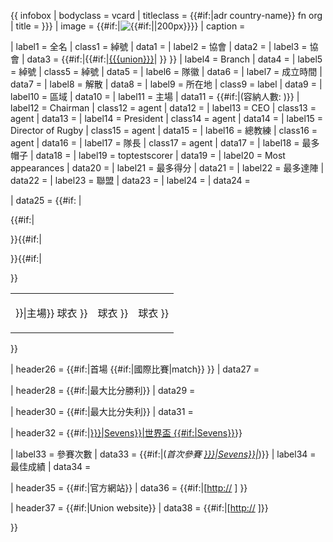 {{ infobox
| bodyclass  = vcard
| titleclass = {{#if:{{{country|}}}|adr country-name}} fn org
| title      = {{{country|{{{teamname|<includeonly>{{PAGENAME}}</includeonly>}}} }}}
| image      = {{#if:{{{image|}}}|[[Image:{{{image}}}|{{#if:{{{imagesize|}}}|{{{imagesize}}}|200px}}]]}}
| caption    = {{{caption|}}}

| label1     = 全名
| class1     = 綽號
| data1      = {{{fullname|}}}
| label2     = 協會
| data2      = {{{unions|}}}
| label3     = 協會
| data3      = {{#if:{{{union|}}}|{{#if:{{{country|}}}|[[{{{union}}}]]|{{{union}}} }} }}
| label4     = Branch
| data4      = {{{branch|}}}
| label5     = 綽號
| class5     = 綽號
| data5      = {{{nickname|}}}
| label6     = 隊徽
| data6      = {{{emblem|}}}
| label7     = 成立時間
| data7      = {{{founded|}}}
| label8     = 解散
| data8      = {{{disbanded|}}}
| label9     = 所在地
| class9     = label
| data9      = {{{location|}}}
| label10    = 區域
| data10     = {{{region|}}}
| label11    = 主場
| data11     = {{{ground|}}} {{#if:{{{capacity|}}}|(容納人數: {{{capacity|}}})}}
| label12    = Chairman
| class12    = agent
| data12     = {{{chairman|}}}
| label13    = CEO
| class13    = agent
| data13     = {{{ceo|}}}
| label14    = President
| class14    = agent
| data14     = {{{president|}}}
| label15    = Director of Rugby
| class15    = agent
| data15     = {{{rugby director|}}}
| label16    = 總教練
| class16    = agent
| data16     = {{{coach|}}}
| label17    = 隊長
| class17    = agent
| data17     = {{{captain|}}}
| label18    = 最多帽子
| data18     = {{{caps|}}}
| label19    = toptestscorer
| data19     = {{{toptestscorer|}}}
| label20    = Most appearances
| data20     = {{{appearances|}}}
| label21    = 最多得分
| data21     = {{{top scorer|}}}
| label22    = 最多達陣
| data22     = {{{most tries|}}}
| label23    = 聯盟
| data23     = {{{league|}}}
| label24    = {{{season|}}}
| data24     = {{{position|}}}

| data25     = {{#if:{{{pattern_la1|}}}{{{pattern_b1|}}}{{{pattern_ra1|}}}{{{pattern_sh1|}}}{{{pattern_so1|}}}{{{leftarm1|}}}{{{body1|}}}{{{rightarm1|}}}{{{shorts1|}}}{{{socks1|}}} {{{pattern_la2|}}}{{{pattern_b2|}}}{{{pattern_ra2|}}}{{{pattern_sh2|}}}{{{pattern_so2|}}}{{{leftarm2|}}}{{{body2|}}}{{{rightarm2|}}}{{{shorts2|}}}{{{socks2|}}}|
<tr><td class="toccolours" style="padding: 0; background: #ffffff; text-align: center;" colspan="2">
<table style="width:100%; text-align:center;">
<tr>
{{#if:{{{pattern_la1|}}}{{{pattern_b1|}}}{{{pattern_ra1|}}}{{{pattern_sh1|}}}{{{pattern_so1|}}}{{{leftarm1|}}}{{{body1|}}}{{{rightarm1|}}}{{{shorts1|}}}{{{socks1|}}}|
<td>{{Football kit |
  pattern_la = {{{pattern_la1|}}} |
  pattern_b  = {{{pattern_b1|_unknown}}} |
  pattern_ra = {{{pattern_ra1|}}} |
  pattern_sh = {{{pattern_sh1|}}} |
  pattern_so = {{{pattern_so1|}}} |
  leftarm    = {{{leftarm1|}}} |
  body       = {{{body1|}}} |
  rightarm   = {{{rightarm1|}}} |
  shorts     = {{{shorts1|}}} |
  socks      = {{{socks1|}}} |
  title      = {{#if:{{{shorts2|}}}|{{#if:{{{country|}}}|主場|{{#if:{{{unions|}}}|主場|主場}}}}|主場}} 球衣
}}</td>
}}{{#if:{{{pattern_la2|}}}{{{pattern_b2|}}}{{{pattern_ra2|}}}{{{pattern_sh2|}}}{{{pattern_so2|}}}{{{leftarm2|}}}{{{body2|}}}{{{rightarm2|}}}{{{shorts2|}}}{{{socks2|}}}|
<td>{{Football kit |
  pattern_la = {{{pattern_la2|}}} |
  pattern_b  = {{{pattern_b2|_unknown}}} |
  pattern_ra = {{{pattern_ra2|}}} |
  pattern_sh = {{{pattern_sh2|}}} |
  pattern_so = {{{pattern_so2|}}} |
  leftarm    = {{{leftarm2|}}} |
  body       = {{{body2|}}} |
  rightarm   = {{{rightarm2|}}} |
  shorts     = {{{shorts2|}}} |
  socks      = {{{socks2|}}} |
  title      = {{#if:{{{country|}}}|客場|客場}} 球衣
}}</td>
}}{{#if:{{{pattern_la3|}}}{{{pattern_b3|}}}{{{pattern_ra3|}}}{{{pattern_sh3|}}}{{{pattern_so3|}}}{{{leftarm3|}}}{{{body3|}}}{{{rightarm3|}}}{{{shorts3|}}}{{{socks3|}}}|
<td>{{Football kit |
  pattern_la = {{{pattern_la3|}}} |
  pattern_b  = {{{pattern_b3|_unknown}}} |
  pattern_ra = {{{pattern_ra3|}}} |
  pattern_sh = {{{pattern_sh3|}}} |
  pattern_so = {{{pattern_so3|}}} |
  leftarm    = {{{leftarm3|}}} |
  body       = {{{body3|}}} |
  rightarm   = {{{rightarm3|}}} |
  shorts     = {{{shorts3|}}} |
  socks      = {{{socks3|}}} |
  title      = {{#if:{{{country|}}}|客場|第三套}} 球衣
}}</td>
}}</tr>
</table></td></tr>}}

| header26   = {{#if:{{{first|}}}|首場 {{#if:{{{country|}}}|國際比賽|match}} }}
| data27     = {{{first|}}}

| header28   = {{#if:{{{bigwin|}}}|最大比分勝利}}
| data29     = {{{bigwin|}}}

| header30   = {{#if:{{{bigloss|}}}|最大比分失利}}
| data31     = {{{bigloss|}}}

| header32   = {{#if:{{{World cup apps|}}}{{{best|}}}|[[世界盃橄欖球賽 {{#if:{{{sevens|}}}|Sevens}}|世界盃 {{#if:{{{sevens|}}}|Sevens}}]]}}

| label33    = 參賽次數
| data33     = {{{World cup apps|}}} {{#if:{{{year|}}}|(''首次參賽 [[{{{year}}}世界盃橄欖球賽 {{#if:{{{sevens|}}}|Sevens}}|{{{year}}}]]'')}}
| label34    = 最佳成績
| data34     = {{{best|}}}

| header35   = {{#if:{{{url|}}}|官方網站}}
| data36     = {{#if:{{{url|}}}|<span class="url">[http://{{{url}}} {{{url}}}]</span> }}

| header37   = {{#if:{{{unionurl|}}}|Union website}}
| data38     = {{#if:{{{unionurl|}}}|[http://{{{unionurl}}} {{{unionurl}}}]}}

}}<noinclude>{{documentation}}</noinclude>